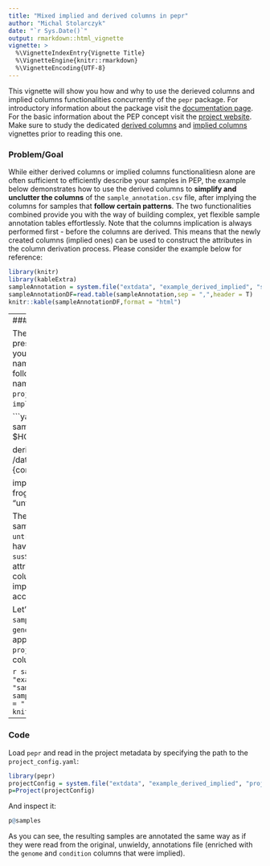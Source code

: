 ```yaml
---
title: "Mixed implied and derived columns in pepr"
author: "Michal Stolarczyk"
date: "`r Sys.Date()`"
output: rmarkdown::html_vignette
vignette: >
  %\VignetteIndexEntry{Vignette Title}
  %\VignetteEngine{knitr::rmarkdown}
  %\VignetteEncoding{UTF-8}
---
```


This vignette will show you how and why to use the derieved columns and implied columns functionalities concurrently of the `pepr` package. For introductory information about the package visit the [documentation page](http://code.databio.org/pepr/index.html). For the basic information about the PEP concept visit the [project website](https://pepkit.github.io/). Make sure to study the dedicated [derived columns](./derivedColumns.Rmd) and [implied columns](./impliedColumns.Rmd) vignettes prior to reading this one.

### Problem/Goal
While either derived columns or implied columns functionalitiesn alone are often sufficient to efficiently describe your samples in PEP, the example below demonstrates how to use the derived columns to **simplify and unclutter the columns** of the `sample_annotation.csv` file, after implying the columns for samples that **follow certain patterns**. The two functionalities combined provide you with the way of building complex, yet flexible sample annotation tables effortlessly. Note that the columns implication is always performed first - before the columns are derived. This means that the newly created columns (implied ones) can be used to construct the attributes in the column derivation process. Please consider the example below for reference:

```r
library(knitr)
library(kableExtra)
sampleAnnotation = system.file("extdata", "example_derived_implied", "sample_annotation_pre.csv", package="pepr")
sampleAnnotationDF=read.table(sampleAnnotation,sep = ",",header = T)
knitr::kable(sampleAnnotationDF,format = "html") 
```
----
### Solution

The specification of detailed file paths/names (as presented above) is cumbersome. In order to make your life easier just find the patterns that the file names in `file_path` column of `sample_annotation.csv` follow, imply needed attributes and derive the file names. This multi step process is orchestrated by the `project_config.yaml` file via the `derived_columns` and `implied_columns` sections:

```yaml
metadata:
    sample_annotation: sample_annotation.csv
    output_dir: $HOME/hello_looper_results

derived_columns: [file_path]
data_sources:
    source1: /data/lab/project/{organism}_{genome}_{condition}.fastq

implied_columns:
    organism:
        pig:
            genome: "susScr11"
        frog:
            genome: "xenTro9"
    time:
        0:
            condition: "untreated"
        1:
            condition: "treated"
```

The `*_untreated` files are clearly associated with the samples that are labeled with `time` 0. Therefore the `untreated` attribute is implied for the samples which have 0 in the `time` columns. Similarly, the codes `susScr11` and `xenTro9` are associated with the attributes in the `oragnism` column. Therefore, the column `condion` that consists of those two codes is implied from the attributes in the `organism` column according to the `project_config.yaml`. 

Let's introduce a few modifications to the original `sample_annotation.csv` file to imply the columns `genome` and `condition` and subsequently map the appropriate data sources from the `project_config.yaml` with attributes in the derived column - `[file_path]`:

```r
sampleAnnotation = system.file("extdata", "example_derived_implied", "sample_annotation.csv", package="pepr")
sampleAnnotationDF=read.table(sampleAnnotation,sep = ",",header = T)
knitr::kable(sampleAnnotationDF,format = "html") 
```

----
### Code
Load `pepr` and read in the project metadata by specifying the path to the `project_config.yaml`:

```r
library(pepr)
projectConfig = system.file("extdata", "example_derived_implied", "project_config.yaml", package="pepr")
p=Project(projectConfig)
```

And inspect it:

```r
p@samples
```

As you can see, the resulting samples are annotated the same way as if they were read from the original, unwieldy, annotations file (enriched with the `genome` and `condition` columns that were implied).


